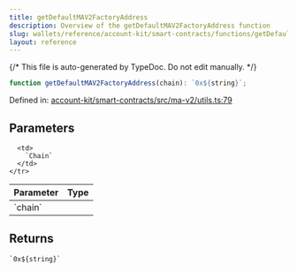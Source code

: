 ```yaml
---
title: getDefaultMAV2FactoryAddress
description: Overview of the getDefaultMAV2FactoryAddress function
slug: wallets/reference/account-kit/smart-contracts/functions/getDefaultMAV2FactoryAddress
layout: reference
---
```


{/* This file is auto-generated by TypeDoc. Do not edit manually. */}

```ts
function getDefaultMAV2FactoryAddress(chain): `0x${string}`;
```

Defined in: [account-kit/smart-contracts/src/ma-v2/utils.ts:79](https://github.com/alchemyplatform/aa-sdk/blob/dc58c113ff1eeb06d4b3f76c505cbbaad47db8fc/account-kit/smart-contracts/src/ma-v2/utils.ts#L79)

## Parameters

<table>
  <thead>
    <tr>
      <th align="left">Parameter</th>
      <th align="left">Type</th>
    </tr>
  </thead>

  <tbody>
    <tr>
      <td>
        `chain`
      </td>

      <td>
        `Chain`
      </td>
    </tr>

  </tbody>
</table>

## Returns

`` `0x${string}` ``
